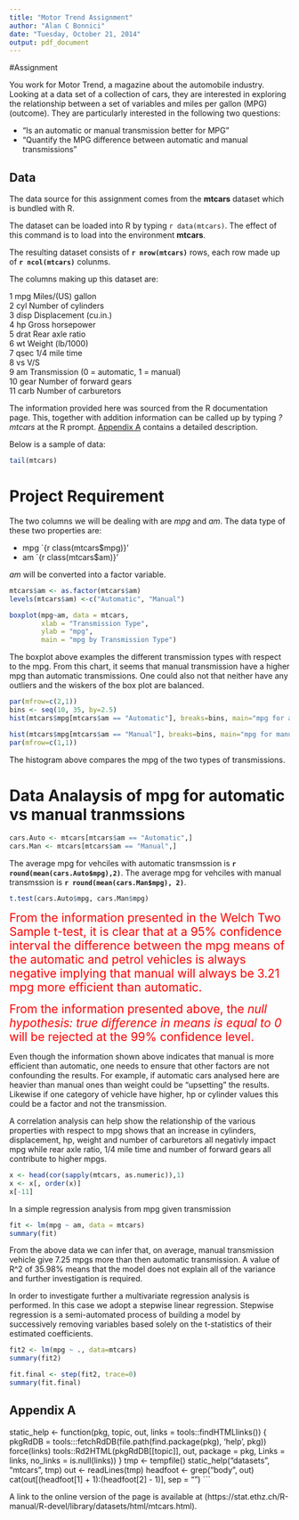```yaml
---
title: "Motor Trend Assignment"
author: "Alan C Bonnici"
date: "Tuesday, October 21, 2014"
output: pdf_document
---
```


#Assignment

You work for Motor Trend, a magazine about the automobile industry. Looking at a data set of a collection of cars, they are interested in exploring the relationship between a set of variables and miles per gallon (MPG) (outcome). They are particularly interested in the following two questions:

* "Is an automatic or manual transmission better for MPG"
* "Quantify the MPG difference between automatic and manual transmissions"


## Data

The data source for this assignment comes from the **mtcars** dataset which is bundled with R.

The dataset can be loaded into R by typing `r data(mtcars)`. The effect of this command is to load into the environment **mtcars**.

The resulting dataset consists of **`r nrow(mtcars)`** rows, each row made up of **`r ncol(mtcars)`** colunms.

The columns making up this dataset are:

1 mpg     Miles/(US) gallon  
2 cyl	 Number of cylinders  
3 disp	 Displacement (cu.in.)  
4 hp	 Gross horsepower  
5 drat	 Rear axle ratio  
6 wt	 Weight (lb/1000)  
7 qsec	 1/4 mile time  
8 vs	 V/S  
9 am	 Transmission (0 = automatic, 1 = manual)  
10 gear	 Number of forward gears  
11 carb	 Number of carburetors  

The information provided here was sourced from the R documentation page. This, together with addition information can be called up by typing *?mtcars* at the R prompt. [Appendix A][apA] contains a detailed description.

Below is a sample of data:

```r
tail(mtcars)
```


# Project Requirement

The two columns we will be dealing with are *mpg* and *am*. The data type of these two properties are:

* mpg    `{r class(mtcars$mpg)}'  
* am     `{r class(mtcars$am)}'

*am* will be converted into a factor variable.

```r
mtcars$am <- as.factor(mtcars$am)
levels(mtcars$am) <-c("Automatic", "Manual")
```

```r
boxplot(mpg~am, data = mtcars,
        xlab = "Transmission Type",
        ylab = "mpg",
        main = "mpg by Transmission Type")
```

The boxplot above examples the different transmission types with respect to the mpg. From this chart, it seems that manual transmission have a higher mpg than automatic transmissions. One could also not that neither have any outliers and the wiskers of the box plot are balanced.

```r
par(mfrow=c(2,1))
bins <- seq(10, 35, by=2.5)
hist(mtcars$mpg[mtcars$am == "Automatic"], breaks=bins, main="mpg for automatic vehicles", xlab="mpg", xlim=c(10, 35))

hist(mtcars$mpg[mtcars$am == "Manual"], breaks=bins, main="mpg for manual vehicles", xlab="mpg", xlim=c(10, 35))
par(mfrow=c(1,1))

```

The histogram above compares the mpg of the two types of transmissions.

# Data Analaysis of mpg for automatic vs manual tranmssions

```r
cars.Auto <- mtcars[mtcars$am == "Automatic",]
cars.Man <- mtcars[mtcars$am == "Manual",]
```

The average mpg for vehciles with automatic transmssion is **`r round(mean(cars.Auto$mpg),2)`**. The average mpg for vehciles with manual transmssion is **`r round(mean(cars.Man$mpg), 2)`**.

```r
t.test(cars.Auto$mpg, cars.Man$mpg)
```

<span style="color:red; font-size:1.5em;">From the information presented in the Welch Two Sample t-test, it is clear that at a 95% confidence interval the difference between the mpg means of the automatic and petrol vehicles is always negative implying that manual will always be 3.21 mpg more efficient than automatic.</span>

<span style="color:red; font-size:1.5em;">From the information presented above, the *null hypothesis: true difference in means is equal to 0* will be rejected at the 99% confidence level.</span>

Even though the information shown above indicates that manual is more efficient than automatic, one needs to ensure that other factors are not confounding the results. For example, if automatic cars analysed here are heavier than manual ones than weight could be "upsetting" the results. Likewise if one category of vehicle have higher, hp or cylinder values this could be a factor and not the transmission.

A correlation analysis can help show the relationship of the various properties with respect to mpg shows that an increase in cylinders, displacement, hp, weight and number of carburetors all negativly impact mpg while rear axle ratio, 1/4 mile time and number of forward gears all contribute to higher mpgs.

```r
x <- head(cor(sapply(mtcars, as.numeric)),1)
x <- x[, order(x)]
x[-11]
```

In a simple regression analysis from mpg given transmission 
```r
fit <- lm(mpg ~ am, data = mtcars)
summary(fit)
```

From the above data we can infer that, on average, manual transmission vehicle give 7.25 mpgs more than then automatic transmission. A value of R^2 of 35.98% means that the model does not explain all of the variance and further investigation is required.

In order to investigate further a multivariate regression analysis is performed. In this case we adopt a stepwise linear regression. Stepwise regression is a semi-automated process of building a model by successively removing variables based solely on the t-statistics of their estimated coefficients. 

```r
fit2 <- lm(mpg ~ ., data=mtcars)
summary(fit2)

fit.final <- step(fit2, trace=0)
summary(fit.final)
```


\pagebreak

## Appendix A
[apA]:
```r
static_help <- function(pkg, topic, out, links = tools::findHTMLlinks()) {
  pkgRdDB = tools:::fetchRdDB(file.path(find.package(pkg), 'help', pkg))
  force(links)
  tools::Rd2HTML(pkgRdDB[[topic]], out, package = pkg,
                 Links = links, no_links = is.null(links))
}
tmp <- tempfile()
static_help("datasets", "mtcars", tmp)
out <- readLines(tmp)
headfoot <- grep("body", out)
cat(out[(headfoot[1] + 1):(headfoot[2] - 1)], sep = "\n")
```

A link to the online version of the page is available at (https://stat.ethz.ch/R-manual/R-devel/library/datasets/html/mtcars.html).
